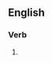 ==English==

===Verb===
{{head|en|verb form}}

# {{present participle of|encapsulate|lang=en|nocat=1}}